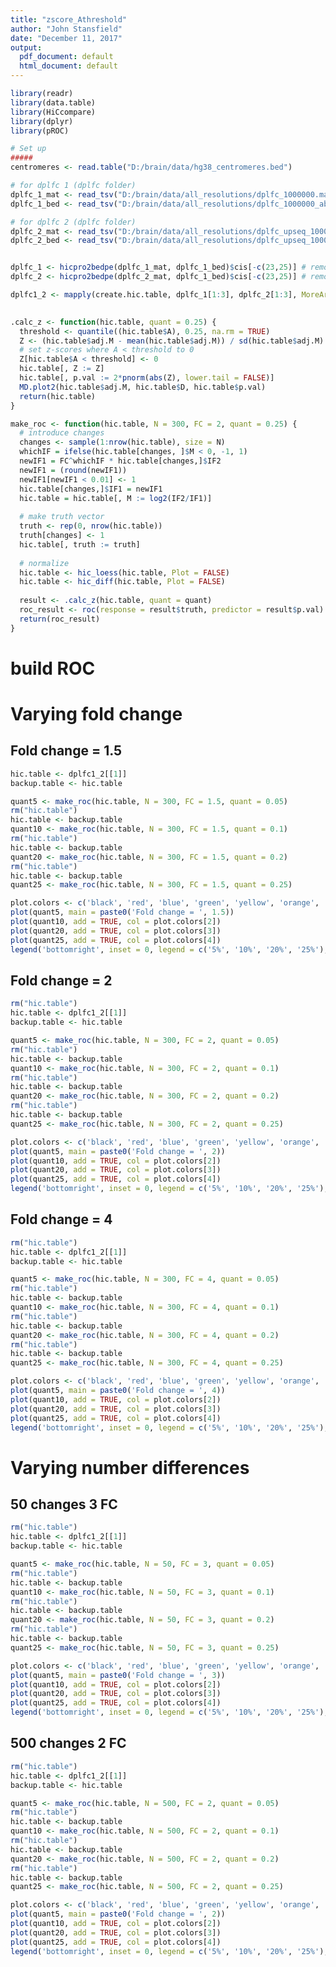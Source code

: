 ---
title: "zscore_Athreshold"
author: "John Stansfield"
date: "December 11, 2017"
output:
  pdf_document: default
  html_document: default
---

```{r, message=F, warning=F}
library(readr)
library(data.table)
library(HiCcompare)
library(dplyr)
library(pROC)
```

```{r, message = FALSE, warning=FALSE, results='hide', cache=FALSE, echo = FALSE}
# Set up
#####
centromeres <- read.table("D:/brain/data/hg38_centromeres.bed")

# for dplfc 1 (dplfc folder)
dplfc_1_mat <- read_tsv("D:/brain/data/all_resolutions/dplfc_1000000.matrix", col_names = FALSE) %>% as.data.table()
dplfc_1_bed <- read_tsv("D:/brain/data/all_resolutions/dplfc_1000000_abs.bed", col_names = FALSE) %>% as.data.table()

# for dplfc 2 (dplfc folder)
dplfc_2_mat <- read_tsv("D:/brain/data/all_resolutions/dplfc_upseq_1000000.matrix", col_names = FALSE) %>% as.data.table()
dplfc_2_bed <- read_tsv("D:/brain/data/all_resolutions/dplfc_upseq_1000000_abs.bed", col_names = FALSE) %>% as.data.table()


dplfc_1 <- hicpro2bedpe(dplfc_1_mat, dplfc_1_bed)$cis[-c(23,25)] # remove chrM and chrY
dplfc_2 <- hicpro2bedpe(dplfc_2_mat, dplfc_1_bed)$cis[-c(23,25)] # remove chrM and chrY

dplfc1_2 <- mapply(create.hic.table, dplfc_1[1:3], dplfc_2[1:3], MoreArgs = list(exclude.regions = centromeres, exclude.overlap = 0,
                                                                       scale = TRUE), SIMPLIFY = FALSE)

```


```{r}
.calc_z <- function(hic.table, quant = 0.25) {
  threshold <- quantile((hic.table$A), 0.25, na.rm = TRUE)
  Z <- (hic.table$adj.M - mean(hic.table$adj.M)) / sd(hic.table$adj.M)
  # set z-scores where A < threshold to 0
  Z[hic.table$A < threshold] <- 0
  hic.table[, Z := Z]
  hic.table[, p.val := 2*pnorm(abs(Z), lower.tail = FALSE)]
  MD.plot2(hic.table$adj.M, hic.table$D, hic.table$p.val) 
  return(hic.table)
}
```


```{r}
make_roc <- function(hic.table, N = 300, FC = 2, quant = 0.25) {
  # introduce changes
  changes <- sample(1:nrow(hic.table), size = N)
  whichIF = ifelse(hic.table[changes, ]$M < 0, -1, 1)
  newIF1 = FC^whichIF * hic.table[changes,]$IF2
  newIF1 = (round(newIF1))
  newIF1[newIF1 < 0.01] <- 1
  hic.table[changes,]$IF1 = newIF1
  hic.table = hic.table[, M := log2(IF2/IF1)]
  
  # make truth vector
  truth <- rep(0, nrow(hic.table))
  truth[changes] <- 1
  hic.table[, truth := truth]
  
  # normalize
  hic.table <- hic_loess(hic.table, Plot = FALSE)
  hic.table <- hic_diff(hic.table, Plot = FALSE)
  
  result <- .calc_z(hic.table, quant = quant)
  roc_result <- roc(response = result$truth, predictor = result$p.val)
  return(roc_result)
}
```


# build ROC

# Varying fold change

## Fold change = 1.5
```{r, warning=FALSE, message=FALSE}
hic.table <- dplfc1_2[[1]]
backup.table <- hic.table

quant5 <- make_roc(hic.table, N = 300, FC = 1.5, quant = 0.05)
rm("hic.table")
hic.table <- backup.table
quant10 <- make_roc(hic.table, N = 300, FC = 1.5, quant = 0.1)
rm("hic.table")
hic.table <- backup.table
quant20 <- make_roc(hic.table, N = 300, FC = 1.5, quant = 0.2)
rm("hic.table")
hic.table <- backup.table
quant25 <- make_roc(hic.table, N = 300, FC = 1.5, quant = 0.25)
```

```{r}
plot.colors <- c('black', 'red', 'blue', 'green', 'yellow', 'orange', 'purple', 'lightblue')
plot(quant5, main = paste0('Fold change = ', 1.5))
plot(quant10, add = TRUE, col = plot.colors[2])
plot(quant20, add = TRUE, col = plot.colors[3])
plot(quant25, add = TRUE, col = plot.colors[4])
legend('bottomright', inset = 0, legend = c('5%', '10%', '20%', '25%'), title = 'Quantile', fill = plot.colors[1:4], horiz = F)
```



## Fold change = 2
```{r, warning=FALSE, message=FALSE}
rm("hic.table")
hic.table <- dplfc1_2[[1]]
backup.table <- hic.table

quant5 <- make_roc(hic.table, N = 300, FC = 2, quant = 0.05)
rm("hic.table")
hic.table <- backup.table
quant10 <- make_roc(hic.table, N = 300, FC = 2, quant = 0.1)
rm("hic.table")
hic.table <- backup.table
quant20 <- make_roc(hic.table, N = 300, FC = 2, quant = 0.2)
rm("hic.table")
hic.table <- backup.table
quant25 <- make_roc(hic.table, N = 300, FC = 2, quant = 0.25)
```

```{r}
plot.colors <- c('black', 'red', 'blue', 'green', 'yellow', 'orange', 'purple', 'lightblue')
plot(quant5, main = paste0('Fold change = ', 2))
plot(quant10, add = TRUE, col = plot.colors[2])
plot(quant20, add = TRUE, col = plot.colors[3])
plot(quant25, add = TRUE, col = plot.colors[4])
legend('bottomright', inset = 0, legend = c('5%', '10%', '20%', '25%'), title = 'Quantile', fill = plot.colors[1:4], horiz = F)
```



## Fold change = 4
```{r, warning=FALSE, message=FALSE}
rm("hic.table")
hic.table <- dplfc1_2[[1]]
backup.table <- hic.table

quant5 <- make_roc(hic.table, N = 300, FC = 4, quant = 0.05)
rm("hic.table")
hic.table <- backup.table
quant10 <- make_roc(hic.table, N = 300, FC = 4, quant = 0.1)
rm("hic.table")
hic.table <- backup.table
quant20 <- make_roc(hic.table, N = 300, FC = 4, quant = 0.2)
rm("hic.table")
hic.table <- backup.table
quant25 <- make_roc(hic.table, N = 300, FC = 4, quant = 0.25)
```

```{r}
plot.colors <- c('black', 'red', 'blue', 'green', 'yellow', 'orange', 'purple', 'lightblue')
plot(quant5, main = paste0('Fold change = ', 4))
plot(quant10, add = TRUE, col = plot.colors[2])
plot(quant20, add = TRUE, col = plot.colors[3])
plot(quant25, add = TRUE, col = plot.colors[4])
legend('bottomright', inset = 0, legend = c('5%', '10%', '20%', '25%'), title = 'Quantile', fill = plot.colors[1:4], horiz = F)
```




# Varying number differences

## 50 changes 3 FC
```{r, warning=FALSE, message=FALSE}
rm("hic.table")
hic.table <- dplfc1_2[[1]]
backup.table <- hic.table

quant5 <- make_roc(hic.table, N = 50, FC = 3, quant = 0.05)
rm("hic.table")
hic.table <- backup.table
quant10 <- make_roc(hic.table, N = 50, FC = 3, quant = 0.1)
rm("hic.table")
hic.table <- backup.table
quant20 <- make_roc(hic.table, N = 50, FC = 3, quant = 0.2)
rm("hic.table")
hic.table <- backup.table
quant25 <- make_roc(hic.table, N = 50, FC = 3, quant = 0.25)
```

```{r}
plot.colors <- c('black', 'red', 'blue', 'green', 'yellow', 'orange', 'purple', 'lightblue')
plot(quant5, main = paste0('Fold change = ', 3))
plot(quant10, add = TRUE, col = plot.colors[2])
plot(quant20, add = TRUE, col = plot.colors[3])
plot(quant25, add = TRUE, col = plot.colors[4])
legend('bottomright', inset = 0, legend = c('5%', '10%', '20%', '25%'), title = 'Quantile', fill = plot.colors[1:4], horiz = F)
```


## 500 changes 2 FC
```{r, warning=FALSE, message=FALSE}
rm("hic.table")
hic.table <- dplfc1_2[[1]]
backup.table <- hic.table

quant5 <- make_roc(hic.table, N = 500, FC = 2, quant = 0.05)
rm("hic.table")
hic.table <- backup.table
quant10 <- make_roc(hic.table, N = 500, FC = 2, quant = 0.1)
rm("hic.table")
hic.table <- backup.table
quant20 <- make_roc(hic.table, N = 500, FC = 2, quant = 0.2)
rm("hic.table")
hic.table <- backup.table
quant25 <- make_roc(hic.table, N = 500, FC = 2, quant = 0.25)
```

```{r}
plot.colors <- c('black', 'red', 'blue', 'green', 'yellow', 'orange', 'purple', 'lightblue')
plot(quant5, main = paste0('Fold change = ', 2))
plot(quant10, add = TRUE, col = plot.colors[2])
plot(quant20, add = TRUE, col = plot.colors[3])
plot(quant25, add = TRUE, col = plot.colors[4])
legend('bottomright', inset = 0, legend = c('5%', '10%', '20%', '25%'), title = 'Quantile', fill = plot.colors[1:4], horiz = F)
```